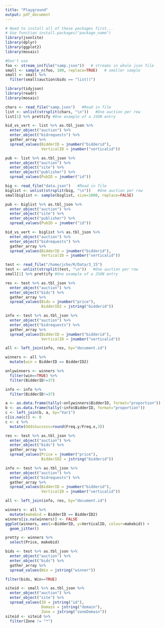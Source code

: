 ```yaml
---
title: "Playground"
output: pdf_document
---
```


```r
# Need to install all of these packages first...
# Use function install.packages("package_name")
library(jsonlite)
library(dplyr)
library(ggplot2)
library(mosaic)
```

```r
#Don't use
foo <- stream_in(file("samp.json"))   # streams in whole json file
small <- sample_n(foo, 100, replace=TRUE)   # smaller sample
small <- small %>%
  filter(small$auction$bids == "list()")
```

```r
library(tidyjson)
library(readr)
library(mosaic)

chars <- read_file("samp.json")   #Read in file
list <- unlist(strsplit(chars, "\n"))   #One auction per row
list[1] %>% prettify #One example of a JSON entry

bid_vs_vert <- list %>% as.tbl_json %>%
  enter_object("auction") %>%
  enter_object("bidrequests") %>%
  gather_array %>%
  spread_values(BidderID = jnumber("bidderid"),
                VerticalID = jnumber("verticalid"))

pub <- list %>% as.tbl_json %>%
  enter_object("auction") %>%
  enter_object("site") %>%
  enter_object("publisher") %>%
  spread_values(PubID = jnumber("id"))
```

```r
big <- read_file("data.json")   #Read in file
biglist <- unlist(strsplit(big, "\n"))   #One auction per row
smallbiglist <- sample(biglist, size=1000, replace=FALSE)

pub <- biglist %>% as.tbl_json %>%
  enter_object("auction") %>%
  enter_object("site") %>%
  enter_object("publisher") %>%
  spread_values(PubID = jnumber("id"))

bid_vs_vert <- biglist %>% as.tbl_json %>%
  enter_object("auction") %>%
  enter_object("bidrequests") %>%
  gather_array %>%
  spread_values(BidderID = jnumber("bidderid"),
                VerticalID = jnumber("verticalid"))
```

```r
test <- read_file("/home/jche/R/Data/3_15")
test <- unlist(strsplit(test, "\n"))   #One auction per row
small[1] %>% prettify #One example of a JSON entry

res <- test %>% as.tbl_json %>%
  enter_object("auction") %>%
  enter_object("bids") %>%
  gather_array %>%
  spread_values(Bids = jnumber("price"),
                BidderID2 = jstring("bidderid"))

info <- test %>% as.tbl_json %>%
  enter_object("auction") %>%
  enter_object("bidrequests") %>%
  gather_array %>%
  spread_values(BidderID = jnumber("bidderid"),
                VerticalID = jnumber("verticalid"))

all <- left_join(info, res, by="document.id")

winners <- all %>% 
  mutate(win = BidderID == BidderID2)
```

```r
onlywinners <- winners %>% 
  filter(win==TRUE) %>%
  filter(BidderID!=37)

info <- info %>%
  filter(BidderID!=37)

a <- as.data.frame(tally(~onlywinners$BidderID, format="proportion"))
b <- as.data.frame(tally(~info$BidderID, format="proportion"))
c <- left_join(b, a, by="Var1")
c[is.na(c)] <- 0
c <- c %>%
  mutate(OddsSuccess=round(Freq.y/Freq.x,3))
```

```r
res <- test %>% as.tbl_json %>%
  enter_object("auction") %>%
  enter_object("bids") %>%
  gather_array %>%
  spread_values(Price = jnumber("price"),
                BidderID2 = jstring("bidderid"))

info <- test %>% as.tbl_json %>%
  enter_object("auction") %>%
  enter_object("bidrequests") %>%
  gather_array %>%
  spread_values(BidderID = jnumber("bidderid"),
                VerticalID = jnumber("verticalid"))

all <- left_join(info, res, by="document.id")

winners <- all %>% 
  mutate(makebid = BidderID == BidderID2)
winners[is.na(winners)] <- FALSE
ggplot(winners, aes(x=BidderID, y=VerticalID, colour=makebid)) + 
  geom_jitter()

pretty <- winners %>%
  select(Price, makebid)
```

```r
bids <- test %>% as.tbl_json %>%
  enter_object("auction") %>%
  enter_object("bids") %>%
  gather_array %>%
  spread_values(Win = jstring("winner"))

filter(bids, Win==TRUE)
```

```r
siteid <- small %>% as.tbl_json %>%
  enter_object("auction") %>%
  enter_object("site") %>%
  spread_values(ID = jstring("id"),
                Domain = jstring("domain"),
                Zone = jstring("zoneDomain"))
siteid <- siteid %>%
  filter(Zone != "*")
```

